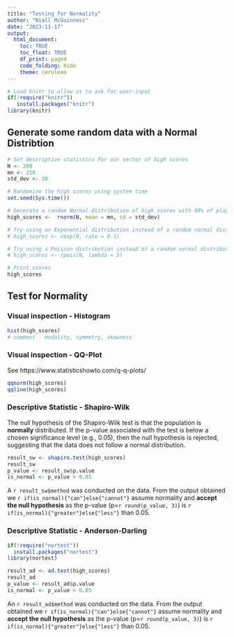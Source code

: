 ```yaml
---
title: "Testing for Normality"
author: "Niall McGuinness"
date: "2023-11-17"
output:
  html_document:
    toc: TRUE
    toc_float: TRUE
    df_print: paged
    code_folding: hide
    theme: cerulean
---
```



```r
# Load knitr to allow us to ask for user-input
if(!require("knitr"))
   install.packages("knitr")
library(knitr)
```


## Generate some random data with a Normal Distribtion

```r

# Set descriptive statistics for our vector of high scores
N <- 200
mn <- 210
std_dev <- 20

# Randomize the high scores using system time
set.seed(Sys.time())

# Generate a random Normal distribution of high scores with 99% of players in the range [150, 270] (i.e. 6 sigma or -3xSD on left and +3xSD on right of the mean)
high_scores <-  rnorm(N, mean = mn, sd = std_dev)

# Try using an Exponential distribution instead of a random normal distribution (see that Shapiro-Wilk no longer reports normality)
# high_scores <- rexp(N, rate = 0.1)

# Try using a Poisson distribution instead of a random normal distribution (see that Shapiro-Wilk no longer reports normality)
# high_scores <- rpois(N, lambda = 5) 

# Print scores
high_scores 

```

## Test for Normality


### Visual inspection - Histogram

```r
hist(high_scores)
# comment - modality, symmetry, skewness
```

### Visual inspection - QQ-Plot 

See https://www.statisticshowto.com/q-q-plots/

```r
qqnorm(high_scores)
qqline(high_scores)
```

### Descriptive Statistic - Shapiro-Wilk

The null hypothesis of the Shapiro-Wilk test is that the population is **normally** distributed. If the p-value associated with the test is below a chosen significance level (e.g., 0.05), then the null hypothesis is rejected, suggesting that the data does not follow a normal distribution.

```r
result_sw <- shapiro.test(high_scores)
result_sw
p_value <- result_sw$p.value
is_normal <- p_value > 0.05
```

A `r result_sw$method` was conducted on the data. From the output obtained we `r if(is_normal){"can"}else{"cannot"}` assume normality and **accept the null hypothesis** as the p-value (p=`r round(p_value, 3)`) is `r if(is_normal){"greater"}else{"less"}` than 0.05.


### Descriptive Statistic - Anderson-Darling


```r
if(!require("nortest"))
  install.packages("nortest")
library(nortest)

result_ad <- ad.test(high_scores)
result_ad
p_value <- result_ad$p.value
is_normal <- p_value > 0.05
```


An `r result_ad$method` was conducted on the data. From the output obtained we `r if(is_normal){"can"}else{"cannot"}` assume normality and **accept the null hypothesis** as the p-value (p=`r round(p_value, 3)`) is `r if(is_normal){"greater"}else{"less"}` than 0.05.
